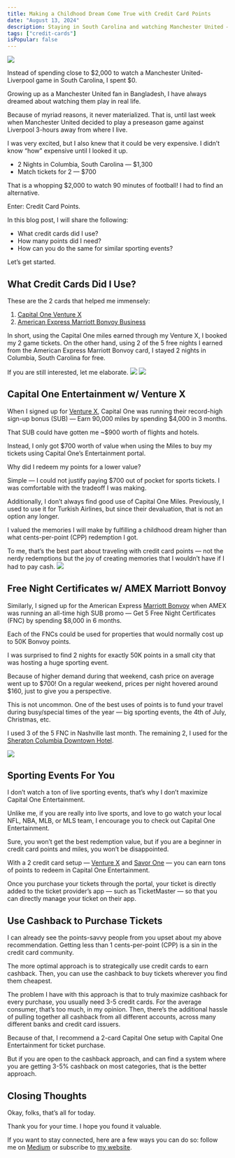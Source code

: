 ```yaml
---
title: Making a Childhood Dream Come True with Credit Card Points
date: "August 13, 2024"
description: Staying in South Carolina and watching Manchester United — Liverpool for FREE!
tags: ["credit-cards"]
isPopular: false
---
```

![](/public/making-a-childhood-dream-come-true-with-credit-card-points-1.png)

Instead of spending close to $2,000 to watch a Manchester United-Liverpool game in South Carolina, I spent $0. 

Growing up as a Manchester United fan in Bangladesh, I have always dreamed about watching them play in real life. 

Because of myriad reasons, it never materialized. That is, until last week when Manchester United decided to play a preseason game against Liverpool 3-hours away from where I live. 

I was very excited, but I also knew that it could be very expensive. I didn’t know “how” expensive until I looked it up. 

- 2 Nights in Columbia, South Carolina — $1,300
- Match tickets for 2 — $700

That is a whopping $2,000 to watch 90 minutes of football! I had to find an alternative. 

Enter: Credit Card Points. 

In this blog post, I will share the following:
- What credit cards did I use? 
- How many points did I need?
- How can you do the same for similar sporting events? 

Let’s get started. 
## What Credit Cards Did I Use?
These are the 2 cards that helped me immensely:
1. [Capital One Venture X](https://i.capitalone.com/JhtfhXdt5)
2. [American Express Marriott Bonvoy Business](https://americanexpress.com/en-us/referral/marriott-bonvoy-business-american-express-card?ref=MDIRTH574W&xl=cp01)

In short, using the Capital One miles earned through my Venture X, I booked my 2 game tickets. On the other hand, using 2 of the 5 free nights I earned from the American Express Marriott Bonvoy card, I stayed 2 nights in Columbia, South Carolina for free. 

If you are still interested, let me elaborate. 
![](/public/making-a-childhood-dream-come-true-with-credit-card-points-2.png)
![](/public/making-a-childhood-dream-come-true-with-credit-card-points-3.png)
## Capital One Entertainment w/ Venture X
When I signed up for [Venture X](https://i.capitalone.com/JhtfhXdt5), Capital One was running their record-high sign-up bonus (SUB) — Earn 90,000 miles by spending $4,000 in 3 months. 

That SUB could have gotten me ~$900 worth of flights and hotels. 

Instead, I only got $700 worth of value when using the Miles to buy my tickets using Capital One’s Entertainment portal. 

Why did I redeem my points for a lower value? 

Simple — I could not justify paying $700 out of pocket for sports tickets. I was comfortable with the tradeoff I was making. 

Additionally, I don’t always find good use of Capital One Miles. Previously, I used to use it for Turkish Airlines, but since their devaluation, that is not an option any longer. 

I valued the memories I will make by fulfilling a childhood dream higher than what cents-per-point (CPP) redemption I got. 

To me, that’s the best part about traveling with credit card points — not the nerdy redemptions but the joy of creating memories that I wouldn’t have if I had to pay cash. 
![](/public/making-a-childhood-dream-come-true-with-credit-card-points-4.png)
## Free Night Certificates w/ AMEX Marriott Bonvoy
Similarly, I signed up for the American Express [Marriott Bonvoy](https://americanexpress.com/en-us/referral/marriott-bonvoy-business-american-express-card?ref=MDIRTH574W&xl=cp01) when AMEX was running an all-time high SUB promo — Get 5 Free Night Certificates (FNC) by spending $8,000 in 6 months. 

Each of the FNCs could be used for properties that would normally cost up to 50K Bonvoy points. 

I was surprised to find 2 nights for exactly 50K points in a small city that was hosting a huge sporting event.

Because of higher demand during that weekend, cash price on average went up to $700! On a regular weekend, prices per night hovered around $160, just to give you a perspective. 

This is not uncommon. One of the best uses of points is to fund your travel during busy/special times of the year — big sporting events, the 4th of July, Christmas, etc. 

I used 3 of the 5 FNC in Nashville last month. The remaining 2, I used for the [Sheraton Columbia Downtown Hotel](https://www.marriott.com/en-us/hotels/caesi-sheraton-columbia-downtown-hotel/overview/).

![](/public/making-a-childhood-dream-come-true-with-credit-card-points-5.png)
## Sporting Events For You
I don’t watch a ton of live sporting events, that’s why I don’t maximize Capital One Entertainment. 

Unlike me, if you are really into live sports, and love to go watch your local NFL, NBA, MLB, or MLS team, I encourage you to check out Capital One Entertainment. 

Sure, you won’t get the best redemption value, but if you are a beginner in credit card points and miles, you won’t be disappointed. 

With a 2 credit card setup — [Venture X](https://i.capitalone.com/JhtfhXdt5) and [Savor One](https://i.capitalone.com/Jzn4qZMps) — you can earn tons of points to redeem in Capital One Entertainment. 

Once you purchase your tickets through the portal, your ticket is directly added to the ticket provider’s app — such as TicketMaster — so that you can directly manage your ticket on their app. 

## Use Cashback to Purchase Tickets
I can already see the points-savvy people from you upset about my above recommendation. Getting less than 1 cents-per-point (CPP) is a sin in the credit card community. 

The more optimal approach is to strategically use credit cards to earn cashback. Then, you can use the cashback to buy tickets wherever you find them cheapest. 

The problem I have with this approach is that to truly maximize cashback for every purchase, you usually need 3-5 credit cards. For the average consumer, that’s too much, in my opinion. Then, there’s the additional hassle of pulling together all cashback from all different accounts, across many different banks and credit card issuers. 

Because of that, I recommend a 2-card Capital One setup with Capital One Entertainment for ticket purchase. 

But if you are open to the cashback approach, and can find a system where you are getting 3-5% cashback on most categories, that is the better approach.

## Closing Thoughts
Okay, folks, that’s all for today. 

Thank you for your time. I hope you found it valuable.

If you want to stay connected, here are a few ways you can do so: follow me on [Medium](https://medium.com/@irtizahafiz) or subscribe to [my website](https://irtizahafiz.com/newsletter?utm_source=medium).

  